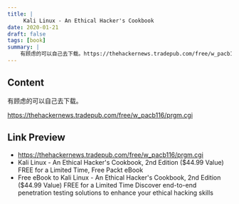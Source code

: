 ```yaml
---
title: |
     Kali Linux - An Ethical Hacker's Cookbook
date: 2020-01-21
draft: false
tags: [book]
summary: |
    有顾虑的可以自己去下载。https://thehackernews.tradepub.com/free/w_pacb116/prgm.cgi
---
```


## Content

有顾虑的可以自己去下载。

https://thehackernews.tradepub.com/free/w_pacb116/prgm.cgi

## Link Preview

- https://thehackernews.tradepub.com/free/w_pacb116/prgm.cgi
- Kali Linux - An Ethical Hacker's Cookbook, 2nd Edition ($44.99 Value) FREE for a Limited Time, Free Packt eBook
- Free eBook to Kali Linux - An Ethical Hacker's Cookbook, 2nd Edition ($44.99 Value) FREE for a Limited Time Discover end-to-end penetration testing solutions to enhance your ethical hacking skills
